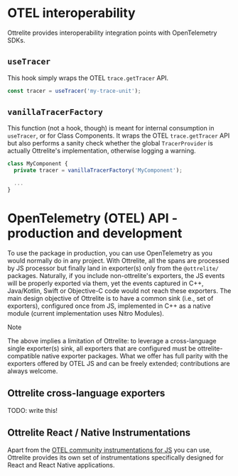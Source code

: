 # OTEL interoperability

Ottrelite provides interoperability integration points with OpenTelemetry SDKs.

## `useTracer`

This hook simply wraps the OTEL `trace.getTracer` API.

```typescript
const tracer = useTracer('my-trace-unit');
```

## `vanillaTracerFactory`

This function (not a hook, though) is meant for internal consumption in `useTracer`, or for Class Components. It wraps the OTEL `trace.getTracer` API but also performs a sanity check whether the global `TracerProvider` is actually Ottrelite's implementation, otherwise logging a warning.

```typescript
class MyComponent {
  private tracer = vanillaTracerFactory('MyComponent');

  ...
}
```

# OpenTelemetry (OTEL) API - production and development

To use the package in production, you can use OpenTelemetry as you would normally do in any project. With Ottrelite, all the spans are processed by JS processor but finally land in exporter(s) only from the `@ottrelite/` packages. Naturally, if you include non-ottrelite's exporters, the JS events will be properly exported via them, yet the events captured in C++, Java/Kotlin, Swift or Objective-C code would not reach these exporters. The main design objective of Ottrelite is to have a common sink (i.e., set of exporters), configured once from JS, implemented in C++ as a native module (current implementation uses Nitro Modules).

> [!NOTE]
> The above implies a limitation of Ottrelite: to leverage a cross-language single exporter(s) sink, all exporters that are configured must be ottrelite-compatible native exporter packages. What we offer has full parity with the exporters offered by OTEL JS and can be freely extended; contributions are always welcome.

## Ottrelite cross-language exporters

TODO: write this!

## Ottrelite React / Native Instrumentations

Apart from the [OTEL community instrumentations for JS](https://github.com/open-telemetry/opentelemetry-js-contrib) you can use, Ottrelite provides its own set of instrumentations specifically designed for React and React Native applications.
